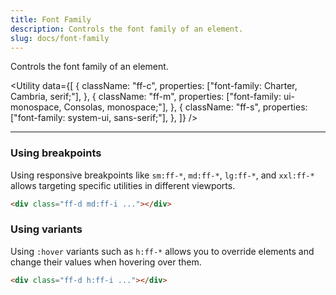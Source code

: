 ```yaml
---
title: Font Family
description: Controls the font family of an element.
slug: docs/font-family
---
```


Controls the font family of an element.

<Utility
  data={[
    {
      className: "ff-c",
      properties: ["font-family: Charter, Cambria, serif;"],
    },
    {
      className: "ff-m",
      properties: ["font-family: ui-monospace, Consolas, monospace;"],
    },
    {
      className: "ff-s",
      properties: ["font-family: system-ui, sans-serif;"],
    },
  ]}
/>

---

### Using breakpoints

Using responsive breakpoints like `sm:ff-*`, `md:ff-*`, `lg:ff-*`, and `xxl:ff-*` allows targeting specific utilities in different viewports.

```html "md:ff-i"
<div class="ff-d md:ff-i ..."></div>
```

### Using variants

Using `:hover` variants such as `h:ff-*` allows you to override elements and change their values when hovering over them.

```html "h:ff-i"
<div class="ff-d h:ff-i ..."></div>
```
